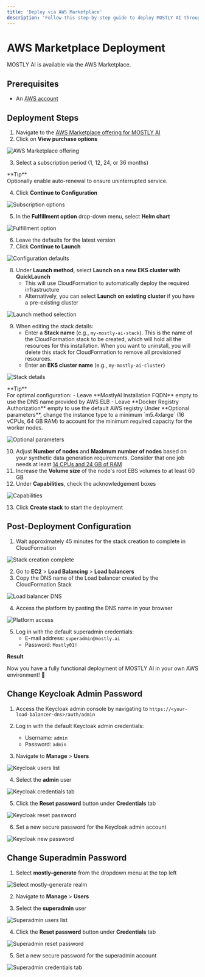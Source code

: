 ```yaml
---
title: 'Deploy via AWS Marketplace'
description: 'Follow this step-by-step guide to deploy MOSTLY AI through AWS Marketplace. You will learn how to subscribe to the software and configure the setup.'
---
```



# AWS Marketplace Deployment

MOSTLY AI is available via the AWS Marketplace.

## Prerequisites

- An [AWS account](https://portal.aws.amazon.com/billing/signup)

## Deployment Steps

1. Navigate to the [AWS Marketplace offering for MOSTLY AI](https://aws.amazon.com/marketplace/pp/prodview-clqfgzfzznfoc?sr=0-5&ref_=beagle&applicationId=AWSMPContessa)
2. Click on **View purchase options**

<Image
    src="/docs/docimages/install/aws-marketplace/01-aws-marketplace-01-view-purchase-options.webp"
    alt="AWS Marketplace offering"
    width={800}
    height={400}
/>

3. Select a subscription period (1, 12, 24, or 36 months)

<Callout type="default" emoji="💡">
**Tip**<br />
Optionally enable auto-renewal to ensure uninterrupted service.
</Callout>

4. Click **Continue to Configuration**

<Image
    src="/docs/docimages/install/aws-marketplace/01-aws-marketplace-02-continue-to-configuration.webp"
    alt="Subscription options"
    width={800}
    height={400}
/>

5. In the **Fulfillment option** drop-down menu, select **Helm chart**

<Image
    src="/docs/docimages/install/aws-marketplace/01-aws-marketplace-03-choose-fullfilment-option.webp"
    alt="Fulfillment option"
    width={800}
    height={400}
/>

6. Leave the defaults for the latest version
7. Click **Continue to Launch**

<Image
    src="/docs/docimages/install/aws-marketplace/01-aws-marketplace-04-continue-to-launch.webp"
    alt="Configuration defaults"
    width={800}
    height={400}
/>

8. Under **Launch method**, select **Launch on a new EKS cluster with QuickLaunch**
   - This will use CloudFormation to automatically deploy the required infrastructure
   - Alternatively, you can select **Launch on existing cluster** if you have a pre-existing cluster

<Image
    src="/docs/docimages/install/aws-marketplace/01-aws-marketplace-05-launch-method.webp"
    alt="Launch method selection"
    width={800}
    height={400}
/>

9. When editing the stack details:
    - Enter a **Stack name** (e.g., `my-mostly-ai-stack`). This is the name of the CloudFormation stack to be created, which will hold all the resources for this installation. When you want to uninstall, you will delete this stack for CloudFormation to remove all provisioned resources.
    - Enter an **EKS cluster name** (e.g., `my-mostly-ai-cluster`)

<Image
    src="/docs/docimages/install/aws-marketplace/01-aws-marketplace-06-stack-and-eks-cluster-name.webp"
    alt="Stack details"
    width={800}
    height={400}
/>

<Callout type="default" emoji="💡">
**Tip**<br />
For optimal configuration:
- Leave **MostlyAI Installation FQDN** empty to use the DNS name provided by AWS ELB
- Leave **Docker Registry Authorization** empty to use the default AWS registry
</Callout>

<Callout type="warning">
Under **Optional parameters**, change the instance type to a minimum `m5.4xlarge` (16 vCPUs, 64 GB RAM) to account for the minimum required capacity for the worker nodes.

<Image
    src="/docs/docimages/install/aws-marketplace/01-aws-marketplace-07-instance-type.webp"
    alt="Optional parameters"
    width={800}
    height={400}
/>
</Callout>

10. Adjust **Number of nodes** and **Maximum number of nodes** based on your synthetic data generation requirements. Consider that one job needs at least [14 CPUs and 24 GB of RAM](https://github.com/mostly-ai/helm-charts/blob/c0471eac5387fc80e340c3f2ba1b7de4a9b8071f/mostly-app/values.yaml#L165C1-L170C1)
11. Increase the **Volume size** of the node's root EBS volumes to at least 60 GB
12. Under **Capabilities**, check the acknowledgement boxes

<Image
    src="/docs/docimages/install/aws-marketplace/01-aws-marketplace-08-capabilities.webp"
    alt="Capabilities"
    width={800}
    height={400}
/>

13. Click **Create stack** to start the deployment

## Post-Deployment Configuration

1. Wait approximately 45 minutes for the stack creation to complete in CloudFormation

<Image
    src="/docs/docimages/install/aws-marketplace/01-aws-marketplace-09-stack-creation-complete.webp"
    alt="Stack creation complete"
    width={800}
    height={400}
/>

2. Go to **EC2** > **Load Balancing** > **Load balancers**
3. Copy the DNS name of the Load balancer created by the CloudFormation Stack

<Image
    src="/docs/docimages/install/aws-marketplace/01-aws-marketplace-10-load-balancers.webp"
    alt="Load balancer DNS"
    width={800}
    height={400}
/>

4. Access the platform by pasting the DNS name in your browser

<Image
    src="/docs/docimages/install/aws-marketplace/01-aws-marketplace-11-login-screen.webp"
    alt="Platform access"
    width={800}
    height={400}
/>

5. Log in with the default superadmin credentials:
   - E-mail address: `superadmin@mostly.ai`
   - Password: `Mostly01!`

**Result**

Now you have a fully functional deployment of MOSTLY AI in your own AWS environment! 🎉

## Change Keycloak Admin Password

1. Access the Keycloak admin console by navigating to `https://<your-load-balancer-dns>/auth/admin`
2. Log in with the default Keycloak admin credentials:
   - Username: `admin`
   - Password: `admin`
   
3. Navigate to **Manage** > **Users**

<Image
    src="/docs/docimages/install/aws-marketplace/01-aws-marketplace-12-keycloak-users.webp"
    alt="Keycloak users list"
    width={800}
    height={400}
/>

4. Select the **admin** user

<Image
    src="/docs/docimages/install/aws-marketplace/01-aws-marketplace-13-keycloak-credentials.webp"
    alt="Keycloak credentials tab"
    width={800}
    height={400}
/>

5. Click the **Reset password** button under **Credentials** tab

<Image
    src="/docs/docimages/install/aws-marketplace/01-aws-marketplace-14-keycloak-reset-password.webp"
    alt="Keycloak reset password"
    width={800}
    height={400}
/>

6. Set a new secure password for the Keycloak admin account

<Image
    src="/docs/docimages/install/aws-marketplace/01-aws-marketplace-15-keycloak-new-password.webp"
    alt="Keycloak new password"
    width={800}
    height={400}
/>

## Change Superadmin Password

1. Select **mostly-generate** from the dropdown menu at the top left

<Image
    src="/docs/docimages/install/aws-marketplace/01-aws-marketplace-16-mostly-generate.webp"
    alt="Select mostly-generate realm"
    width={800}
    height={400}
/>

2. Navigate to **Manage** > **Users**

3. Select the **superadmin** user

<Image
    src="/docs/docimages/install/aws-marketplace/01-aws-marketplace-17-superadmin.webp"
    alt="Superadmin users list"
    width={800}
    height={400}
/>

4. Click the **Reset password** button under **Credentials** tab

<Image
    src="/docs/docimages/install/aws-marketplace/01-aws-marketplace-19-superadmin-reset-password.webp"
    alt="Superadmin reset password"
    width={800}
    height={400}
/>

5. Set a new secure password for the superadmin account

<Image
    src="/docs/docimages/install/aws-marketplace/01-aws-marketplace-18-superadmin-new-password.webp"
    alt="Superadmin credentials tab"
    width={800}
    height={400}
/>
